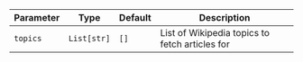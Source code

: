 | Parameter | Type        | Default | Description                                    |
| --------- | ----------- | ------- | ---------------------------------------------- |
| `topics`  | `List[str]` | `[]`    | List of Wikipedia topics to fetch articles for |
